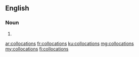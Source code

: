 ==English==

===Noun===
{{head|en|plural}}

# {{plural of|collocation|lang=en}}

[[ar:collocations]]
[[fr:collocations]]
[[ku:collocations]]
[[mg:collocations]]
[[my:collocations]]
[[fi:collocations]]